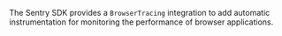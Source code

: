 The Sentry SDK provides a `BrowserTracing` integration to add automatic instrumentation for monitoring the performance of browser applications.
